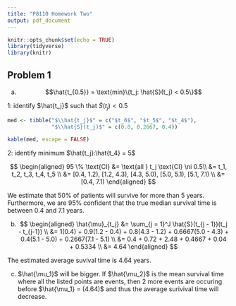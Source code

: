 ```yaml
---
title: "P8110 Homework Two"
output: pdf_document
---
```


```r
knitr::opts_chunk$set(echo = TRUE)
library(tidyverse)
library(knitr)
```

\begin{center}
\textbf{Nick Williams \\
ntw2117}
\end{center}

## Problem 1

(a) $$\hat{t_{0.5}} = \text{min}\{t_j: \hat{S}(t_j) < 0.5\}$$

1: identify $\hat{t_j}$ such that $\hat{S}(t_j) < 0.5$

```r
med <- tibble("$\\hat{t_j}$" = c("$t_6$", "$t_5$", "$t_4$"), 
              "$\\hat{S}(t_j)$" = c(0.0, 0.2667, 0.4))

kable(med, escape = FALSE)
```
  
2: identify minimum $\hat{t_j}:\hat{t_4} = 5$  

$$
\begin{aligned}
95 \% \text{CI} &= \text{all } t_j \text{CI} \ni 0.5\\
&= t_1, t_2, t_3, t_4, t_5 \\
&= [0.4, 1.2), [1.2, 4.3), [4.3, 5.0), [5.0, 5.1), [5.1, 7.1) \\
&= [0.4, 7.1)
\end{aligned}
$$
 
We estimate that 50% of patients will survive for more than 5 years. Furthermore, we are 95% confident that the true median survival time is between 0.4 and 7.1 years. 

(b)  
$$
\begin{aligned}
\hat{\mu}_{t_j} &= \sum_{j = 1}^J \hat{S}(t_{j - 1})(t_j - t_{j-1}) \\
&= 1(0.4) + 0.9(1.2 - 0.4) + 0.8(4.3 - 1.2) + 0.6667(5.0 - 4.3) + 0.4(5.1 - 5.0) + 0.2667(7.1 - 5.1) \\
&= 0.4 + 0.72 + 2.48 + 0.4667 + 0.04 + 0.5334 \\
&= 4.64
\end{aligned}
$$

The estimated average suvival time is 4.64 years. 

(c) $\hat{\mu_1}$ will be bigger. If $\hat{\mu_2}$ is the mean survival time where all the listed points are events, then 2 more events are occuring before $\hat{\mu_1} = (4.64)$ and thus the average surivival time will decrease. 






